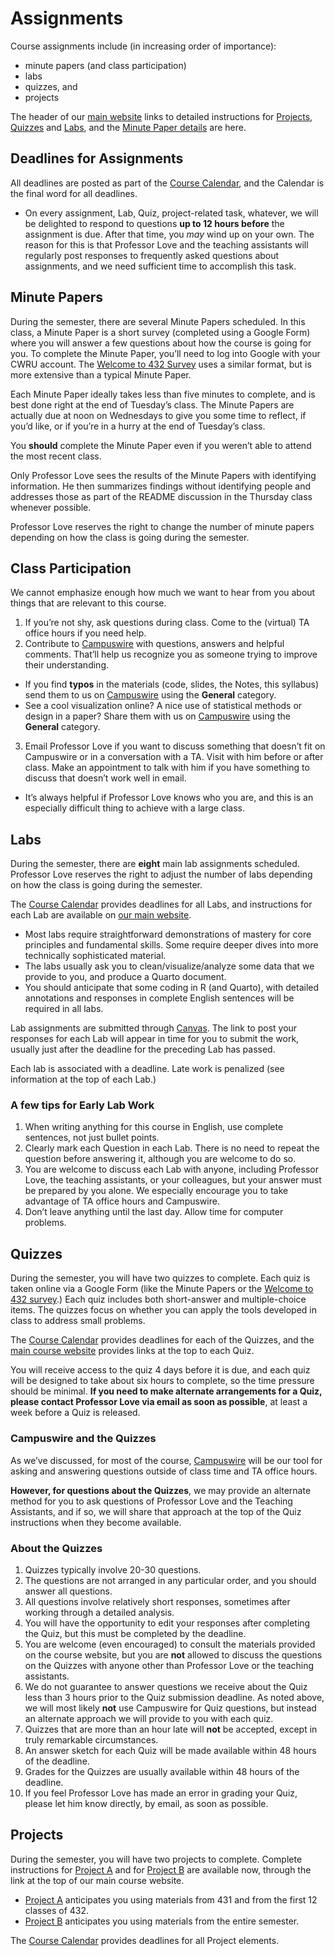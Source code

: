 # Assignments

Course assignments include (in increasing order of importance):

- minute papers (and class participation)
- labs
- quizzes, and
- projects

The header of our [main website](https://thomaselove.github.io/432-2024/) links to detailed instructions for [Projects](https://thomaselove.github.io/432-2024/projA.html), [Quizzes](https://thomaselove.github.io/432-2024/quiz1.html) and [Labs](https://thomaselove.github.io/432-2024/lab1.html), and the [Minute Paper details](https://github.com/THOMASELOVE/432-minute-2024) are here.

## Deadlines for Assignments

All deadlines are posted as part of the [Course Calendar](https://thomaselove.github.io/432-2024/calendar.html), and the Calendar is the final word for all deadlines.

- On every assignment, Lab, Quiz, project-related task, whatever, we will be delighted to respond to questions **up to 12 hours before** the assignment is due. After that time, you *may* wind up on your own. The reason for this is that Professor Love and the teaching assistants will regularly post responses to frequently asked questions about assignments, and we need sufficient time to accomplish this task.


## Minute Papers

During the semester, there are several Minute Papers scheduled. In this class, a Minute Paper is a short survey (completed using a Google Form) where you will answer a few questions about how the course is going for you. To complete the Minute Paper, you'll need to log into Google with your CWRU account. The [Welcome to 432 Survey](https://bit.ly/432-2024-welcome-survey) uses a similar format, but is more extensive than a typical Minute Paper. 

Each Minute Paper ideally takes less than five minutes to complete, and is best done right at the end of Tuesday's class. The Minute Papers are actually due at noon on Wednesdays to give you some time to reflect, if you'd like, or if you're in a hurry at the end of Tuesday's class.

You **should** complete the Minute Paper even if you weren't able to attend the most recent class.

Only Professor Love sees the results of the Minute Papers with identifying information. He then summarizes findings without identifying people and addresses those as part of the README discussion in the Thursday class whenever possible.

Professor Love reserves the right to change the number of minute papers depending on how the class is going during the semester. 

 
## Class Participation

We cannot emphasize enough how much we want to hear from you about things that are relevant to this course. 

1. If you're not shy, ask questions during class. Come to the (virtual) TA office hours if you need help.
2. Contribute to [Campuswire](https://campuswire.com/) with questions, answers and helpful comments. That'll help us recognize you as someone trying to improve their understanding.
  - If you find **typos** in the materials (code, slides, the Notes, this syllabus) send them to us on [Campuswire](https://campuswire.com/) using the **General** category. 
  - See a cool visualization online? A nice use of statistical methods or design in a paper? Share them with us on [Campuswire](https://campuswire.com/) using the **General** category.
3.  Email Professor Love if you want to discuss something that doesn't fit on Campuswire or in a conversation with a TA. Visit with him before or after class. Make an appointment to talk with him if you have something to discuss that doesn't work well in email. 
  - It's always helpful if Professor Love knows who you are, and this is an especially difficult thing to achieve with a large class.

## Labs

During the semester, there are **eight** main lab assignments scheduled. Professor Love reserves the right to adjust the number of labs depending on how the class is going during the semester. 

The [Course Calendar](https://thomaselove.github.io/432-2024/calendar.html) provides deadlines for all Labs, and instructions for each Lab are available on [our main website](https://thomaselove.github.io/432-2024/).

- Most labs require straightforward demonstrations of mastery for core principles and fundamental skills. Some require deeper dives into more technically sophisticated material. 
- The labs usually ask you to clean/visualize/analyze some data that we provide to you, and produce a Quarto document.
- You should anticipate that some coding in R (and Quarto), with detailed annotations and responses in complete English sentences will be required in all labs.

Lab assignments are submitted through [Canvas](https://canvas.case.edu). The link to post your responses for each Lab will appear in time for you to submit the work, usually just after the deadline for the preceding Lab has passed. 

Each lab is associated with a deadline. Late work is penalized (see information at the top of each Lab.)

### A few tips for Early Lab Work

1. When writing anything for this course in English, use complete sentences, not just bullet points.
2. Clearly mark each Question in each Lab. There is no need to repeat the question before answering it, although you are welcome to do so.
3. You are welcome to discuss each Lab with anyone, including Professor Love, the teaching assistants, or your colleagues, but your answer must be prepared by you alone. We especially encourage you to take advantage of TA office hours and Campuswire.
4. Don't leave anything until the last day. Allow time for computer problems.

## Quizzes

During the semester, you will have two quizzes to complete. Each quiz is taken online via a Google Form (like the Minute Papers or the [Welcome to 432 survey](https://bit.ly/432-2024-welcome-survey).) Each quiz includes both short-answer and multiple-choice items. The quizzes focus on whether you can apply the tools developed in class to address small problems.

The [Course Calendar](https://thomaselove.github.io/432-2024/calendar.html) provides deadlines for each of the Quizzes, and the [main course website](https://thomaselove.github.io/432-2024/) provides links at the top to each Quiz.

You will receive access to the quiz 4 days before it is due, and each quiz will be designed to take about six hours to complete, so the time pressure should be minimal. **If you need to make alternate arrangements for a Quiz, please contact Professor Love via email as soon as possible**, at least a week before a Quiz is released. 

### Campuswire and the Quizzes

As we've discussed, for most of the course, [Campuswire](https://campuswire.com/) will be our tool for asking and answering questions outside of class time and TA office hours. 

**However, for questions about the Quizzes**, we may provide an alternate method for you to ask questions of Professor Love and the Teaching Assistants, and if so, we will share that approach at the top of the Quiz instructions when they become available.

### About the Quizzes

1. Quizzes typically involve 20-30 questions. 
2. The questions are not arranged in any particular order, and you should answer all questions.
3. All questions involve relatively short responses, sometimes after working through a detailed analysis.
4. You will have the opportunity to edit your responses after completing the Quiz, but this must be completed by the deadline.
5. You are welcome (even encouraged) to consult the materials provided on the course website, but you are **not** allowed to discuss the questions on the Quizzes with anyone other than Professor Love or the teaching assistants.
6. We do not guarantee to answer questions we receive about the Quiz less than 3 hours prior to the Quiz submission deadline. As noted above, we will most likely **not** use Campuswire for Quiz questions, but instead an alternate approach we will provide to you with each quiz.
7. Quizzes that are more than an hour late will **not** be accepted, except in truly remarkable circumstances.
8. An answer sketch for each Quiz will be made available within 48 hours of the deadline. 
9. Grades for the Quizzes are usually available within 48 hours of the deadline. 
10. If you feel Professor Love has made an error in grading your Quiz, please let him know directly, by email, as soon as possible.

## Projects

During the semester, you will have two projects to complete. Complete instructions for [Project A](https://thomaselove.github.io/432-2024/projA.html) and for [Project B](https://thomaselove.github.io/432-2024/projB.html) are available now, through the link at the top of our main course website.

- [Project A](https://thomaselove.github.io/432-2024/projA.html) anticipates you using materials from 431 and from the first 12 classes of 432.
- [Project B](https://thomaselove.github.io/432-2024/projB.html) anticipates you using materials from the entire semester.

The [Course Calendar](https://thomaselove.github.io/432-2024/calendar.html) provides deadlines for all Project elements.

